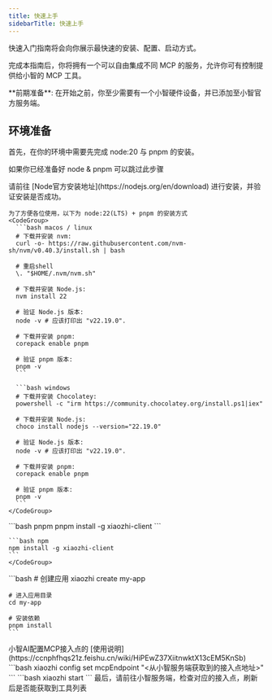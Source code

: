 ```yaml
---
title: 快速上手
sidebarTitle: 快速上手
---
```


快速入门指南将会向你展示最快速的安装、配置、启动方式。

完成本指南后，你将拥有一个可以自由集成不同 MCP 的服务，允许你可有控制提供给小智的 MCP 工具。

<Info>
  **前期准备**:
  在开始之前，你至少需要有一个小智硬件设备，并已添加至小智官方服务端。
</Info>

## 环境准备

首先，在你的环境中需要先完成 node:20 与 pnpm 的安装。

<Info>如果你已经准备好 node & pnpm 可以跳过此步骤</Info>

<Steps>
  <Step title="安装Node">
    请前往 [Node官方安装地址](https://nodejs.org/en/download) 进行安装，并验证安装是否成功。

    为了方便各位使用，以下为 node:22(LTS) + pnpm 的安装方式
    <CodeGroup>
      ```bash macos / linux
      # 下载并安装 nvm:
      curl -o- https://raw.githubusercontent.com/nvm-sh/nvm/v0.40.3/install.sh | bash

      # 重启shell
      \. "$HOME/.nvm/nvm.sh"

      # 下载并安装 Node.js:
      nvm install 22

      # 验证 Node.js 版本:
      node -v # 应该打印出 "v22.19.0".

      # 下载并安装 pnpm:
      corepack enable pnpm

      # 验证 pnpm 版本:
      pnpm -v
      ```

      ```bash windows
      # 下载并安装 Chocolatey:
      powershell -c "irm https://community.chocolatey.org/install.ps1|iex"

      # 下载并安装 Node.js:
      choco install nodejs --version="22.19.0"

      # 验证 Node.js 版本:
      node -v # 应该打印出 "v22.19.0".

      # 下载并安装 pnpm:
      corepack enable pnpm

      # 验证 pnpm 版本:
      pnpm -v
      ```
    </CodeGroup>

  </Step>

  <Step title="安装 xiaozhi-client 命令行工具">
    <CodeGroup>
    ```bash pnpm
    pnpm install -g xiaozhi-client
    ```

    ```bash npm
    npm install -g xiaozhi-client
    ```
    </CodeGroup>
  </Step>

  <Step title="创建应用">
    ```bash
    # 创建应用
    xiaozhi create my-app

    # 进入应用目录
    cd my-app

    # 安装依赖
    pnpm install
    ```
  </Step>

  <Step title="设置小智接入点">
    小智AI配置MCP接入点的 [使用说明](https://ccnphfhqs21z.feishu.cn/wiki/HiPEwZ37XiitnwktX13cEM5KnSb)
    ```bash
    xiaozhi config set mcpEndpoint "<从小智服务端获取到的接入点地址>"
    ```
  </Step>

  <Step title="启动服务">
    ```bash
    xiaozhi start
    ```
  </Step>

  <Step title="验证是否成功">
    最后，请前往小智服务端，检查对应的接入点，刷新后是否能获取到工具列表
  </Step>
</Steps>
